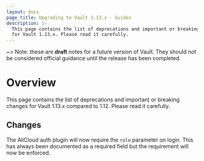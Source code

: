```yaml
---
layout: docs
page_title: Upgrading to Vault 1.13.x - Guides
description: |-
  This page contains the list of deprecations and important or breaking changes
  for Vault 1.13.x. Please read it carefully.
---
```


~> Note: these are **draft** notes for a future version of Vault. They should not be considered
official guidance until the release has been completed.

# Overview

This page contains the list of deprecations and important or breaking changes
for Vault 1.13.x compared to 1.12. Please read it carefully.

## Changes

The AliCloud auth plugin will now require the `role` parameter on login. This
has always been documented as a required field but the requirement will now be
enforced.

